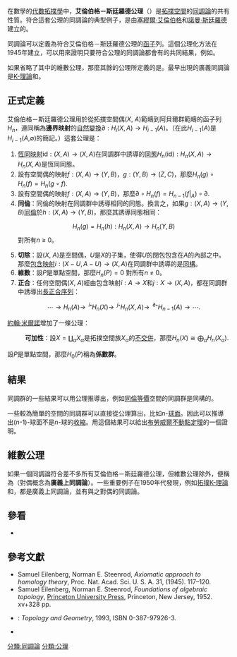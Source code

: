 在數學的[[代數拓撲學|代數拓撲學]]中，'''艾倫伯格－斯廷羅德公理'''（{{lang-en|'''Eilenberg–Steenrod axioms'''}}）是[[拓撲空間|拓撲空間]]的[[同調論|同調論]]的共有性質。符合這套公理的同調論的典型例子，是由[[塞繆爾·艾倫伯格|塞繆爾·艾倫伯格]]和[[諾曼·斯廷羅德|諾曼·斯廷羅德]]建立的{{tsl|en|singular homology|奇異同調}}。

同調論可以定義為符合艾倫伯格－斯廷羅德公理的[[函子|函子]]列。這個公理化方法在1945年建立，可以用來證明只要符合公理的同調論都會有的共同結果，例如{{tsl|en|Mayer–Vietoris sequence|邁耶－菲托里斯序列}}。

如果省略了其中的維數公理，那麼其餘的公理所定義的是{{tsl|en|extraordinary homology theory|廣義同調論}}。最早出現的廣義同調論是[[K-理論|K-理論]]和{{tsl|en|cobordism theory|配邊理論}}。

==正式定義==
艾倫伯格－斯廷羅德公理用於從拓撲空間偶(''X'', ''A'')範疇到阿貝爾群範疇的函子列<math>H_n</math>，連同稱為'''邊界映射'''的[[自然變換|自然變換]]<math>\partial : H_{i}(X, A) \to H_{i-1}(A)</math>。（在此''H''<sub>''i'' − 1</sub>(''A'')是''H''<sub>''i'' − 1</sub>(''A'',∅)的簡記。）這套公理是：
# [[恆同映射|恆同映射]]<math>\mathrm{id}:(X, A) \to (X,A)</math>在同調群中誘導的[[群同態|同態]]<math>H_n(\mathrm{id}):H_n(X,A) \to H_n(X,A)</math>是恆同同態。
# 設有空間偶的映射<math>f:(X, A) \rightarrow (Y,B)</math>，<math>g:(Y, B) \rightarrow (Z, C)</math>，那麼<math>H_n(g)\circ H_n(f) = H_n(g\circ f).</math>
# 設有空間偶的映射<math>f:(X, A) \rightarrow (Y,B)</math>，那麼<math>\partial \circ H_n(f) = H_{n-1}(f|_A) \circ \partial.</math>
# '''同倫'''：同倫的映射在同調群中誘導相同的同態。換言之，如果<math>g:(X, A) \rightarrow (Y,B)</math>[[同倫|同倫]]於<math>h:(X, A) \rightarrow (Y,B)</math>，那麼其誘導同態相同：
#:<math>H_n(g)=H_n(h):H_n(X,A) \to H_n(Y,B)</math> 對所有''n'' ≥ 0。
# '''切除'''：設(''X'', ''A'')是空間偶，''U''是''X''的子集，使得''U''的閉包包含在''A''的內部之中。那麼[[包含映射|包含映射]]<math>i : (X-U, A-U) \to (X, A)</math>在同調群中誘導的是[[群同構|同構]]。
# '''維數'''：設''P''是單點空間，那麼<math>H_n(P) = 0</math> 對所有''n'' ≠ 0。
# '''正合'''：任何空間偶(''X'', ''A'')經由包含映射<math>i: A \to X</math>和<math>j: X \to (X, A)</math>，都在同調群中誘導出[[長正合序列|長正合序列]]：
#:<math> \cdots \to H_n(A) \to^{\!\!\!\!\!\! i_*} H_n(X) \to^{\!\!\!\!\!\! j_*} H_n (X,A) \to^{\!\!\!\!\!\!\partial_*} H_{n-1}(A) \to \cdots.</math>
[[約翰·米爾諾|約翰·米爾諾]]增加了一條公理：
: '''可加性'''：設<math>X = \coprod_{\alpha}{X_{\alpha}}</math>是拓撲空間族<math>X_{\alpha}</math>的[[不交併|不交併]]，那麼<math>H_n(X) \cong \bigoplus_{\alpha} H_n(X_{\alpha}).</math>

設''P''是單點空間，那麼<math>H_0(P)</math>稱為'''係數群'''。

==結果==
同調群的一些結果可以用公理推導出，例如[[同倫等價|同倫等價]]空間的同調群是同構的。

一些較為簡單的空間的同調群可以直接從公理算出，比如''n''-[[球面|球面]]。因此可以推導出(''n''-1)-球面不是''n''-球的[[收縮|收縮]]。用這個結果可以給出[[布勞威爾不動點定理|布勞威爾不動點定理]]的一個證明。

==維數公理==
如果一個同調論符合差不多所有艾倫伯格－斯廷羅德公理，但維數公理除外，便稱為'''{{tsl|en|extraordinary homology theory|廣義同調論}}'''（對偶概念為'''廣義上同調論'''）。一些重要例子在1950年代發現，例如[[拓撲K-理論|拓撲K-理論]]和{{tsl|en|cobordism theory|配邊理論}}，都是廣義上同調論，並有與之對偶的同調論。

==參看==
* {{tsl|en|Zig-zag lemma}}

==參考文獻==
* Samuel Eilenberg, Norman E. Steenrod, ''Axiomatic approach to homology theory'', Proc. Nat. Acad. Sci. U. S. A. 31, (1945). 117–120.
* Samuel Eilenberg, Norman E. Steenrod, ''Foundations of algebraic topology'', [[Princeton_University_Press|Princeton University Press]], Princeton, New Jersey, 1952. xv+328 pp.
* {{tsl|en|Glen Bredon}}: ''Topology and Geometry'', 1993, ISBN 0-387-97926-3.
* {{cite book|title=''Homology Theory: An Introduction to Algebraic Topology''|author=James W. Vick|publisher=Springer-Verlag|edition=2nd edition|year=1994}}
{{DEFAULTSORT:A艾倫伯格－斯廷羅德公理}}
[[分類:同調論|分類:同調論]]
[[分類:公理|分類:公理]]